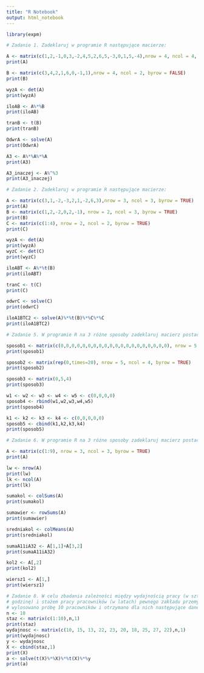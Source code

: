 ```yaml
---
title: "R Notebook"
output: html_notebook
---
```


```r
library(expm)
```

```r
# Zadanie 1. Zadeklaruj w programie R następujące macierze:

A <- matrix(c(1,2,-1,0,3,-2,4,5,2,6,5,-3,0,1,5,-4),nrow = 4, ncol = 4, byrow = TRUE)
print(A)

B <- matrix(c(3,4,2,1,6,0,-1,1),nrow = 4, ncol = 2, byrow = FALSE)
print(B)

wyzA <- det(A)
print(wyzA)

iloAB <- A%*%B
print(iloAB)

tranB <- t(B)
print(tranB)

OdwrA <- solve(A)
print(OdwrA)

A3 <- A%*%A%*%A
print(A3)

A3_inaczej <- A%^%3
print(A3_inaczej)

```

```r
# Zadanie 2. Zadeklaruj w programie R następujące macierze:

A <- matrix(c(3,1,-2,-3,2,1,-2,6,3),nrow = 3, ncol = 3, byrow = TRUE)
print(A)
B <- matrix(c(1,2,-2,0,2,-1), nrow = 2, ncol = 3, byrow = TRUE)
print(B)
C <- matrix(c(1:4), nrow = 2, ncol = 2, byrow = TRUE)
print(C)

wyzA <- det(A)
print(wyzA)
wyzC <- det(C)
print(wyzC)

iloABT <- A%*%t(B)
print(iloABT)

tranC <- t(C)
print(C)

odwrC <- solve(C)
print(odwrC)

iloA1BTC2 <- solve(A)%*%t(B)%*%C%*%C
print(iloA1BTC2)

```

```r
# Zadanie 5. W programie R na 3 różne sposoby zadeklaruj macierz postaci:

sposob1 <- matrix(c(0,0,0,0,0,0,0,0,0,0,0,0,0,0,0,0,0,0,0,0), nrow = 5, ncol = 4, byrow = TRUE)
print(sposob1)

sposob2 <- matrix(rep(0,times=20), nrow = 5, ncol = 4, byrow = TRUE)
print(sposob2)

sposob3 <- matrix(0,5,4)
print(sposob3)

w1 <- w2 <- w3 <- w4 <- w5 <- c(0,0,0,0)
sposob4 <- rbind(w1,w2,w3,w4,w5)
print(sposob4)

k1 <- k2 <- k3 <- k4 <- c(0,0,0,0,0)
sposob5 <- cbind(k1,k2,k3,k4)
print(sposob5)
```
```r
# Zadanie 6. W programie R na 3 różne sposoby zadeklaruj macierz postaci:

A <- matrix(c(1:9), nrow = 3, ncol = 3, byrow = TRUE)
print(A)

lw <- nrow(A)
print(lw)
lk <- ncol(A)
print(lk)

sumakol <- colSums(A)
print(sumakol)

sumawier <- rowSums(A)
print(sumawier)

sredniakol <- colMeans(A)
print(sredniakol)

sumaA11iA32 <- A[1,1]+A[3,2]
print(sumaA11iA32)

kol2 <- A[,2]
print(kol2)

wiersz1 <- A[1,]
print(wiersz1)


```

```r
# Zadanie 8. W celu zbadania zależności między wydajnością pracy (w sztukach na
# godzinę) i stażem pracy pracowników (w latach) pewnego zakładu przemysłowego
# wylosowano próbę 10 pracowników i otrzymano dla nich następujące dane:
n <- 10
staz <- matrix(c(1:10),n,1)
print(staz)
wydajnosc <- matrix(c(10, 15, 13, 22, 23, 20, 18, 25, 27, 22),n,1)
print(wydajnosc)
y <- wydajnosc
X <- cbind(staz,1)
print(X)
a <- solve(t(X)%*%X)%*%t(X)%*%y
print(a)
```
